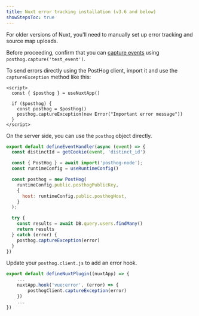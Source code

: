 ```yaml
---
title: Nuxt error tracking installation (v3.6 and below)
showStepsToc: true
---
```




For older versions of Nuxt, you'll need to manually set up error tracking and source map uploads.

<Steps>
<Step title="Installing PostHog SDK" subtitle="Your goal in this step: Install the PostHog SDK." badge="required">

<InstallNuxt />

</Step>

<Step checkpoint title="Verify PostHog is initialized" subtitle="Confirm you can capture events with PostHog">

Before proceeding, confirm that you can [capture events](/docs/libraries/nuxt-js#capture-custom-events) using `posthog.capture('test_event')`.

</Step>

<Step title="Manually capturing exceptions" subtitle="Your goal in this step: Manually capture exceptions in your Nuxt application." badge="required">

To send errors directly using the PostHog client, import it and use the `captureException` method like this:

```vue component.vue
<script>
  const { $posthog } = useNuxtApp()

  if ($posthog) {
    const posthog = $posthog()
    posthog.captureException(new Error("Important error message"))
  }
</script>
```

On the server side, you can use the `posthog` object directly.

```js file=server/api/example.js focusOnLines=4-21
export default defineEventHandler(async (event) => {
  const distinctId = getCookie(event, 'distinct_id')

  const { PostHog } = await import('posthog-node');
  const runtimeConfig = useRuntimeConfig()

  const posthog = new PostHog(
    runtimeConfig.public.posthogPublicKey,
    { 
      host: runtimeConfig.public.posthogHost, 
    }
  );

  try {
    const results = await DB.query.users.findMany()
    return results
  } catch (error) {
    posthog.captureException(error)
  }
})
```

</Step>

<Step title="Configuring exception autocapture" subtitle="Your goal in this step: Enable automatic exception tracking for your Nuxt application." badge="required">

Update your `posthog.client.js` to add an error hook.

```js
export default defineNuxtPlugin((nuxtApp) => {
    ...
    nuxtApp.hook('vue:error', (error) => {
        posthogClient.captureException(error)
    })
    ...
})
```

</Step>

<StepVerifyErrorTracking />


<Step title="Upload source maps" badge="required">

<StepUploadSourceMaps urlPath="nuxt" framework="Nuxt" />

</Step>

</Steps>
